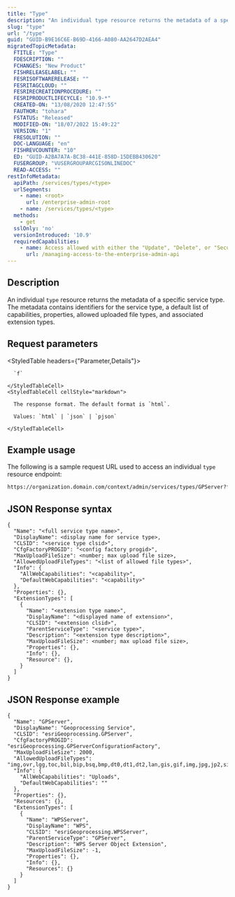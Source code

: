 ```yaml
---
title: "Type"
description: "An individual type resource returns the metadata of a specific service type."
slug: "type"
url: "/type"
guid: "GUID-B9E16C6E-B69D-4166-A080-AA2647D2AEA4"
migratedTopicMetadata:
  FTITLE: "Type"
  FDESCRIPTION: ""
  FCHANGES: "New Product"
  FISHRELEASELABEL: ""
  FESRISOFTWARERELEASE: ""
  FESRITAGCLOUD: ""
  FESRIRECREATIONPROCEDURE: ""
  FESRIPRODUCTLIFECYCLE: "10.9-*"
  CREATED-ON: "13/08/2020 12:47:55"
  FAUTHOR: "tohara"
  FSTATUS: "Released"
  MODIFIED-ON: "18/07/2022 15:49:22"
  VERSION: "1"
  FRESOLUTION: ""
  DOC-LANGUAGE: "en"
  FISHREVCOUNTER: "10"
  ED: "GUID-A2BA7A7A-BC38-441E-858D-15DEBB430620"
  FUSERGROUP: "VUSERGROUPARCGISONLINEDOC"
  READ-ACCESS: ""
restInfoMetadata:
  apiPath: /services/types/<type>
  urlSegments:
    - name: <root>
      url: /enterprise-admin-root
    - name: /services/types/<type>
  methods:
    - get
  sslOnly: 'no'
  versionIntroduced: '10.9'
  requiredCapabilities:
    - name: Access allowed with either the "Update", "Delete", or "Security and infrastructure" privileges, or the Publisher role
      url: /managing-access-to-the-enterprise-admin-api
---
```


## Description

An individual `type` resource returns the metadata of a specific service type. The metadata contains identifiers for the service type, a default list of capabilities, properties, allowed uploaded file types, and associated extension types.


## Request parameters

<StyledTable headers={"Parameter,Details"}>
  <StyledTableRow>
    <StyledTableCell cellStyle="markdown">

      `f` 

    </StyledTableCell>
    <StyledTableCell cellStyle="markdown">

      The response format. The default format is `html`.

      Values: `html` | `json` | `pjson`

    </StyledTableCell>
  </StyledTableRow>
</StyledTable>


## Example usage

The following is a sample request URL used to access an individual `type` resource endpoint:

```markdown
https://organization.domain.com/context/admin/services/types/GPServer?f=pjson
```

## JSON Response syntax

```other
{
  "Name": "<full service type name>",
  "DisplayName": <display name for service type>,
  "CLSID": "<service type clsid>",
  "CfgFactoryPROGID": "<config factory progid>",
  "MaxUploadFileSize": <number; max upload file size>,
  "AllowedUploadFileTypes": "<list of allowed file types>",
  "Info": {
    "AllWebCapabilities": "<capability>",
    "DefaultWebCapabilities": "<capability>"
  },
  "Properties": {},
  "ExtensionTypes": [
    {
      "Name": "<extension type name>",
      "DisplayName": "<displayed name of extension>",
      "CLSID": "<extension clsid>",
      "ParentServiceType": "<service type>",
      "Description": "<extension type description>",
      "MaxUploadFileSize": <number; max upload file size>,
      "Properties": {},
      "Info": {},
      "Resource": {},
    }
  ]
}
```

## JSON Response example

```other
{
  "Name": "GPServer",
  "DisplayName": "Geoprocessing Service",
  "CLSID": "esriGeoprocessing.GPServer",
  "CfgFactoryPROGID": "esriGeoprocessing.GPServerConfigurationFactory",
  "MaxUploadFileSize": 2000,
  "AllowedUploadFileTypes": "img,ovr,lgg,toc,bil,bip,bsq,bmp,dt0,dt1,dt2,lan,gis,gif,img,jpg,jp2,sid,view,png,raw,ntf,nsf,tiff,tif,stk,dem,xpm,map,memory,pix,jpc,j2k,j2c,dat,nes,elas,fit,gtx,gxf,hf2,mpr,mpl,n1,1b,sv,gc,paux,ppm,pbm,pgm,sdat,raw,jpx,hdf,h5,kap,rst,ddf,vrt,asc,ers,cit,cot,ctb,ctc,hgt,gff,lbl,grd,ter,bt,flt,blx,grb,cub,h1,fst,5gud,cos,afr,psi,til,bag,r0,xyz,gn1,gn2,gn3,gn4,gn7,gn9,gna,gnb,gnc,gnd,gng,gnj,jn1,jn2,jn3,jn4,jn5,jn6,jn7,jn8,jn9,jna,jnb,jnc,jnd,jne,jnf,jng,jnh,jnj,oh1,oh2,oh3,oh4,oh5,oh6,oh7,oh8,oh9,oha,ohb,ohc,ohd,ohe,ohf,ohg,ohh,ohj,on1,on2,on3,on4,on5,on6,on7,on8,on9,ona,onb,onc,ond,one,onf,ong,onh,onj,ow1,ow2,ow3,ow4,ow5,ow6,ow7,ow8,ow9,owa,owb,owc,owd,owe,owf,owg,owh,owj,tp1,tp2,tp3,tp4,tp5,tp6,tp7,tp8,tp9,tpa,tpb,tpc,tpd,tpe,tpf,tpg,tph,tpj,lf1,lf2,lf3,lf4,lf5,lf6,lf7,lf8,lf9,lfa,lfb,lfc,lfd,lfe,lff,lfg,lfh,lfj,l11,l12,l13,l14,l15,l16,l17,l18,l19,l1a,l1b,l1c,l1d,l1e,l1f,l1g,l1h,l1j,l21,l22,l23,l24,l25,l26,l27,l28,l29,l2a,l2b,l2c,l2d,l2e,l2f,l2g,l2h,l2j,l31,l32,l33,l34,l35,l36,l37,l38,l39,l3a,l3b,l3c,l3d,l3e,l3f,l3g,l3h,l3j,l41,l42,l43,l44,l45,l46,l47,l48,l49,l4a,l4b,l4c,l4d,l4e,l4f,l4g,l4h,l4j,l51,l52,l53,l54,l55,l56,l57,l58,l59,l5a,l5b,l5c,l5d,l5e,l5f,l5g,l5h,l5j,ln1,ln2,ln3,ln4,ln5,ln6,ln7,ln8,ln9,lna,lnb,lnc,lnd,lne,lnf,lng,lnh,lnj,jg1,jg2,jg3,jg4,jg5,jg6,jg7,jg8,jg9,jga,jgb,jgc,jgd,jge,jgf,jgg,jgh,jgj,ja1,ja2,ja3,ja4,ja5,ja6,ja7,ja8,ja9,jaa,jab,jac,jad,jae,jaf,jag,jah,jaj,jr1,jr2,jr3,jr4,jr5,jr6,jr7,jr8,jr9,jra,jrb,jrc,jrd,jre,jrf,jrg,jrh,jrj,jo1,jo2,jo3,jo4,jo5,jo6,jo7,jo8,jo9,joa,job,joc,jod,joe,jof,jog,joh,joj,vt1,vt2,vt3,vt4,vt5,vt6,vt7,vt8,vt9,vta,vtb,vtc,vtd,vte,vtf,vtg,vth,vtj,f11,f12,f13,f14,f15,f16,f17,f18,f19,f1a,f1b,f1c,f1d,f1e,f1f,f1g,f1h,f1j,f21,f22,f23,f24,f25,f26,f27,f28,f29,f2a,f2b,f2c,f2d,f2e,f2f,f2g,f2h,f2j,f31,f32,f33,f34,f35,f36,f37,f38,f39,f3a,f3b,f3c,f3d,f3e,f3f,f3g,f3h,f3j,f41,f42,f43,f44,f45,f46,f47,f48,f49,f4a,f4b,f4c,f4d,f4e,f4f,f4g,f4h,f4j,f51,f52,f53,f54,f55,f56,f57,f58,f59,f5a,f5b,f5c,f5d,f5e,f5f,f5g,f5h,f5j,at1,at2,at3,at4,at5,at6,at7,at8,at9,ata,atb,atc,atd,ate,atf,atg,ath,atj,vh1,vh2,vh3,vh4,vh5,vh6,vh7,vh8,vh9,vha,vhb,vhc,vhd,vhe,vhf,vhg,vhh,vhj,tf1,tf2,tf3,tf4,tf5,tf6,tf7,tf8,tf9,tfa,tfb,tfc,tfd,tfe,tff,tfg,tfh,tfj,tn1,tn2,tn3,tn4,tn5,tn6,tn7,tn8,tn9,tna,tnb,tnc,tnd,tne,tnf,tng,tnh,tnj,tr1,tr2,tr3,tr4,tr5,tr6,tr7,tr8,tr9,tra,trb,trc,trd,tre,trf,trg,trh,trj,tc1,tc2,tc3,tc4,tc5,tc6,tc7,tc8,tc9,tca,tcb,tcc,tcd,tce,tcf,tcg,tch,tcj,rv1,rv2,rv3,rv4,rv5,rv6,rv7,rv8,rv9,rva,rvb,rvc,rvd,rve,rvf,rvg,rvh,rvj,tl1,tl2,tl3,tl4,tl5,tl6,tl7,tl8,tl9,tla,tlb,tlc,tld,tle,tlf,tlg,tlh,tlj,ul1,ul2,ul3,ul4,ul5,ul6,ul7,ul8,ul9,ula,ulb,ulc,uld,ule,ulf,ulg,ulh,ulj,tt1,tt2,tt3,tt4,tt5,tt6,tt7,tt8,tt9,tta,ttb,ttc,ttd,tte,ttf,ttg,tth,ttj,tq1,tq2,tq3,tq4,tq5,tq6,tq7,tq8,tq9,tqa,tqb,tqc,tqd,tqe,tqf,tqg,tqh,tqj,.ha1,ha2,ha3,ha4,ha5,ha6,ha7,ha8,ha9,haa,hab,hac,had,hae,haf,hag,hah,haj,co1,co2,co3,co4,co5,co6,co7,co8,co9,coa,cob,coc,cod,coe,cof,cog,coh,coj,oa1,oa2,oa3,oa4,oa5,oa6,oa7,oa8,oa9,oaa,oab,oac,oad,oae,oaf,oag,oah,oaj,cg1,cg2,cg3,cg4,cg5,cg6,cg7,cg8,cg9,cga,cgb,cgc,cgd,cge,cgf,cgg,cgh,cgj,c11,c12,c13,c14,c15,c16,c17,c18,c19,c1a,c1b,c1c,c1d,c1e,c1f,c1g,c1h,c1j,c21,c22,c23,c24,c25,c26,c27,c28,c29,c2a,c2b,c2c,c2d,c2e,c2f,c2g,c2h,c2j,c41,c42,c43,c44,c45,c46,c47,c48,c49,c4a,c4b,c4c,c4d,c4e,c4f,c4g,c4h,c4j,c51,c52,c53,c54,c55,c56,c57,c58,c59,c5a,c5b,c5c,c5d,c5e,c5f,c5g,c5h,c5j,c61,c62,c63,c64,c65,c66,c67,c68,c69,c6a,c6b,c6c,c6d,c6e,c6f,c6g,c6h,c6j,c71,c72,c73,c74,c75,c76,c77,c78,c79,c7a,c7b,c7c,c7d,c7e,c7f,c7g,c7h,c7j,c81,c82,c83,c84,c85,c86,c87,c88,c89,c8a,c8b,c8c,c8d,c8e,c8f,c8g,c8h,c8j,c91,c92,c93,c94,c95,c96,c97,c98,c99,c9a,c9b,c9c,c9d,c9e,c9f,c9g,c9h,c9j,ca1,ca2,ca3,ca4,ca5,ca6,ca7,ca8,ca9,caa,cab,cac,cad,cae,caf,cag,cah,caj,cb1,cb2,cb3,cb4,cb5,cb6,cb7,cb8,cb9,cba,cbb,cbc,cbd,cbe,cbf,cbg,cbh,cbj,cc1,cc2,cc3,cc4,cc5,cc6,cc7,cc8,cc9,cca,ccb,ccc,ccd,cce,ccf,ccg,cch,ccj,cd1,cd2,cd3,cd4,cd5,cd6,cd7,cd8,cd9,cda,cdb,cdc,cdd,cde,cdf,cdg,cdh,cdj,ce1,ce2,ce3,ce4,ce5,ce6,ce7,ce8,ce9,cea,ceb,cec,ced,cee,cef,ceg,ceh,cej,cf1,cf2,cf3,cf4,cf5,cf6,cf7,cf8,cf9,cfa,cfb,cfc,cfd,cfe,cff,cfg,cfh,cfj,ch1,ch2,ch3,ch4,ch5,ch6,ch7,ch8,ch9,cha,chb,chc,chd,che,chf,chg,chh,chj,cj1,cj2,cj3,cj4,cj5,cj6,cj7,cj8,cj9,cja,cjb,cjc,cjd,cje,cjf,cjg,cjh,cjj,ck1,ck2,ck3,ck4,ck5,ck6,ck7,ck8,ck9,cka,ckb,ckc,ckd,cke,ckf,ckg,ckh,ckj,cl1,cl2,cl3,cl4,cl5,cl6,cl7,cl8,cl9,cla,clb,clc,cld,cle,clf,clg,clh,clj,cn1,cn2,cn3,cn4,cn5,cn6,cn7,cn8,cn9,cna,cnb,cnc,cnd,cne,cnf,cng,cnh,cnj,cp1,cp2,cp3,cp4,cp5,cp6,cp7,cp8,cp9,cpa,cpb,cpc,cpd,cpe,cpf,cpg,cph,cpj,cq1,cq2,cq3,cq4,cq5,cq6,cq7,cq8,cq9,cqa,cqb,cqc,cqd,cqe,cqf,cqg,cqh,cqj,cr1,cr2,cr3,cr4,cr5,cr6,cr7,cr8,cr9,cra,crb,crc,crd,cre,crf,crg,crh,crj,cs1,cs2,cs3,cs4,cs5,cs6,cs7,cs8,cs9,csa,csb,csc,csd,cse,csf,csg,csh,csj,ct1,ct2,ct3,ct4,ct5,ct6,ct7,ct8,ct9,cta,ctb,ctc,ctd,cte,ctf,ctg,cth,ctj,cm1,cm2,cm3,cm4,cm5,cm6,cm7,cm8,cm9,cma,cmb,cmc,cmd,cme,cmf,cmg,cmh,cmj,a11,a12,a13,a14,a15,a16,a17,a18,a19,a1a,a1b,a1c,a1d,a1e,a1f,a1g,a1h,a1j,a21,a22,a23,a24,a25,a26,a27,a28,a29,a2a,a2b,a2c,a2d,a2e,a2f,a2g,a2h,a2j,a31,a32,a33,a34,a35,a36,a37,a38,a39,a3a,a3b,a3c,a3d,a3e,a3f,a3g,a3h,a3j,a41,a42,a43,a44,a45,a46,a47,a48,a49,a4a,a4b,a4c,a4d,a4e,a4f,a4g,a4h,a4j,mi1,mi2,mi3,mi4,mi5,mi6,mi7,mi8,mi9,mia,mib,mic,mid,mie,mif,mig,mih,mij,m11,m12,m13,m14,m15,m16,m17,m18,m19,m1a,m1b,m1c,m1d,m1e,m1f,m1g,m1h,m1j,m21,m22,m23,m24,m25,m26,m27,m28,m29,m2a,m2b,m2c,m2d,m2e,m2f,m2g,m2h,m2j,vn1,vn2,vn3,vn4,vn5,vn6,vn7,vn8,vn9,vna,vnb,vnc,vnd,vne,vnf,vng,vnh,vnj,mm1,mm2,mm3,mm4,mm5,mm6,mm7,mm8,mm9,mma,mmb,mmc,mmd,mme,mmf,mmg,mmh,mmj,i11,i12,i13,i14,i15,i16,i17,i18,i19,i1a,i1b,i1c,i1d,i1e,i1f,i1g,i1h,i1j,i21,i22,i23,i24,i25,i26,i27,i28,i29,i2a,i2b,i2c,i2d,i2e,i2f,i2g,i2h,i2j,i31,i32,i33,i34,i35,i36,i37,i38,i39,i3a,i3b,i3c,i3d,i3e,i3f,i3g,i3h,i3j,i41,i42,i43,i44,i45,i46,i47,i48,i49,i4a,i4b,i4c,i4d,i4e,i4f,i4g,i4h,i4j,i51,i52,i53,i54,i55,i56,i57,i58,i59,i5a,i5b,i5c,i5d,i5e,i5f,i5g,i5h,i5j,iv1,iv2,iv3,iv4,iv5,iv6,iv7,iv8,iv9,iva,ivb,ivc,ivd,ive,ivf,ivg,ivh,ivj,hr1,hr2,hr3,hr4,hr5,hr6,hr7,hr8,ovr,rrd,tfw,jpw,pgw,bpw,blw,bpw,bqw,aux,xml,hdr,dbf,clr,prj,met,txt,imd,rpb,geo,att,eph,til,txt,dim,rpc,ige,avg,max,min,pro,trl,adf,sta,tfrd,las,csv,txt,asc,gpx,gps,zip,lpk,mpk,gpk,las,lyr,kml,kmz,mif,iff,pdf,eps,3ds,aixm,dgn,dxf,dwg,dwf,sdl,v7,v8,esf,qlf,cgdef,dbf,dlg,dsf,ffs,gml,e00,xml,ufo,vrml,zgf,mfd,vml,avi,doc,docx,dot,gtar,gz,jfif,jpe,jpeg,mov,mp2,mp3,mpa,mpe,mpeg,mpg,mpv2,ppt,pptx,ps,qt,ra,ram,tar,tgz,wav,xls,xlsx,xlt,7z,json,mif,mid,tab,id,ind,mdb,accdb,shp,sbn,sbx,shx,prj,xdr,fh,fa,fc,fd,fe,ff,fl,fq,fr,ft,tg,ts,atom,rss,vlx,vct,vdc,mdb,adc,cad,sgf,osm,pdt,fea,000,030,svg,seg,seg1,sp1,saf,slf,dto,k85,jxl,rt1,bw1,obj,xdk,log,gen,mxd,axf,dae,fc1,pos,opt,dd1,fla,gdb,geojson,itiff,ifc,iff,laz,arc,csvg,rda,rdata,catd,ddf,skp,slf,sl3,db,ctl,hgt,svgz,wrl,dht,xlsb,xlsm,nc,rbj,rpk,jgw,sdw,hdf5,he5,hdf4,h4,he4,grib,grib2,gr2,bin,grc,mrf,idx,lrc,ads,nc4,bundle,bundlx,cdi,properties,pvl,mtl,i1,i2,i3,i4,i5,i6,i7,i8,i9,wo",
  "Info": {
    "AllWebCapabilities": "Uploads",
    "DefaultWebCapabilities": ""
  },
  "Properties": {},
  "Resources": {},
  "ExtensionTypes": [
    {
      "Name": "WPSServer",
      "DisplayName": "WPS",
      "CLSID": "esriGeoprocessing.WPSServer",
      "ParentServiceType": "GPServer",
      "Description": "WPS Server Object Extension",
      "MaxUploadFileSize": -1,
      "Properties": {},
      "Info": {},
      "Resources": {}
    }
  ]
}
```